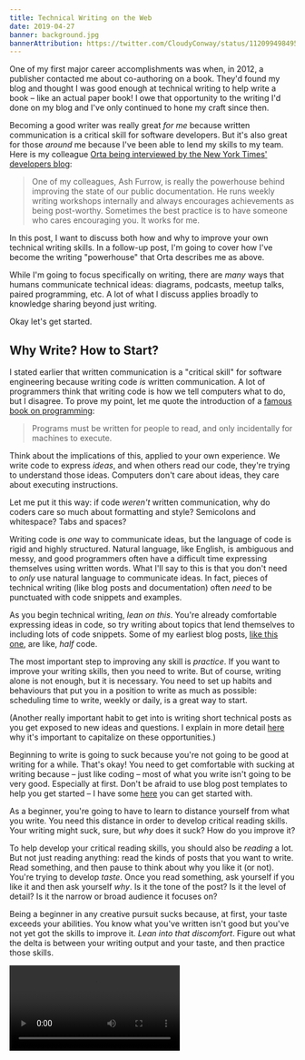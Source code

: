 ```yaml
---
title: Technical Writing on the Web
date: 2019-04-27
banner: background.jpg
bannerAttribution: https://twitter.com/CloudyConway/status/1120994984952500224
---
```


One of my first major career accomplishments was when, in 2012, a publisher contacted me about co-authoring on a book. They'd found my blog and thought I was good enough at technical writing to help write a book – like an actual paper book! I owe that opportunity to the writing I'd done on my blog and I've only continued to hone my craft since then.

Becoming a good writer was really great _for me_ because written communication is a critical skill for software developers. But it's also great for those _around_ me because I've been able to lend my skills to my team. Here is my colleague [Orta being interviewed by the New York Times' developers blog][orta]:

> One of my colleagues, Ash Furrow, is really the powerhouse behind improving the state of our public documentation. He runs weekly writing workshops internally and always encourages achievements as being post-worthy. Sometimes the best practice is to have someone who cares encouraging you. It works for me.

In this post, I want to discuss both how and why to improve your own technical writing skills. In a follow-up post, I'm going to cover how I've become the writing "powerhouse" that Orta describes me as above.

While I'm going to focus specifically on writing, there are _many_ ways that humans communicate technical ideas: diagrams, podcasts, meetup talks, paired programming, etc. A lot of what I discuss applies broadly to knowledge sharing beyond just writing.

Okay let's get started.

## Why Write? How to Start?

I stated earlier that written communication is a "critical skill" for software engineering because writing code _is_ written communication. A lot of programmers think that writing code is how we tell computers what to do, but I disagree. To prove my point, let me quote the introduction of a [famous book on programming][sicp]:

> Programs must be written for people to read, and only incidentally for machines to execute.

Think about the implications of this, applied to your own experience. We write code to express _ideas_, and when others read our code, they're trying to understand those ideas. Computers don't care about ideas, they care about executing instructions.

Let me put it this way: if code _weren't_ written communication, why do coders care so much about formatting and style? Semicolons and whitespace? Tabs and spaces?

Writing code is _one_ way to communicate ideas, but the language of code is rigid and highly structured. Natural language, like English, is ambiguous and messy, and good programmers often have a difficult time expressing themselves using written words. What I'll say to this is that you don't need to _only_ use natural language to communicate ideas. In fact, pieces of technical writing (like blog posts and documentation) often _need_ to be punctuated with code snippets and examples.

As you begin technical writing, _lean on this_. You're already comfortable expressing ideas in code, so try writing about topics that lend themselves to including lots of code snippets. Some of my earliest blog posts, [like this one][old_post], are like, _half_ code.

The most important step to improving any skill is _practice_. If you want to improve your writing skills, then you need to write. But of course, writing alone is not enough, but it is necessary. You need to set up habits and behaviours that put you in a position to write as much as possible: scheduling time to write, weekly or daily, is a great way to start.

(Another really important habit to get into is writing short technical posts as you get exposed to new ideas and questions. I explain in more detail [here][cb] why it's important to capitalize on these opportunities.)

Beginning to write is going to suck because you're not going to be good at writing for a while. That's okay! You need to get comfortable with sucking at writing because – just like coding – most of what you write isn't going to be very good. Especially at first. Don't be afraid to use blog post templates to help you get started – I have some [here][templates] you can get started with.

As a beginner, you're going to have to learn to distance yourself from what you write. You need this distance in order to develop critical reading skills. Your writing might suck, sure, but _why_ does it suck? How do you improve it?

To help develop your critical reading skills, you should also be _reading_ a lot. But not just reading anything: read the kinds of posts that you want to write. Read something, and then pause to think about why you like it (or not). You're trying to develop _taste_. Once you read something, ask yourself if you like it and then ask yourself _why_. Is it the tone of the post? Is it the level of detail? Is it the narrow or broad audience it focuses on?

Being a beginner in any creative pursuit sucks because, at first, your taste exceeds your abilities. You know what you've written isn't good but you've not yet got the skills to improve it. _Lean into that discomfort_. Figure out what the delta is between your writing output and your taste, and then practice those skills.

<Video src="//player.vimeo.com/video/24715531?wmode=opaque&amp;api=1" />

You should also be seeking out feedback on what you write from people you trust. If you have a blog post, send it to a friend or colleague and ask them for feedback. But _be specific_ about what kind of feedback you want. This is where developing your taste starts to pay dividends: tell your reviewer what you're trying to accomplish as a writer so they can help identify those deltas I mentioned earlier. If you're really close to the person, you can also tell them how you're trying to grow as a writer to get even more specific feedback.

Feedback is a gift, so if someone gives you feedback, take it constructively. Learning to accept good-faith feedback as a gift is probably the most important skill you can develop as a professional, regardless of your profession.

## Writing on the Web

Don't underestimate the value of the web as a writing platform; it presents its own unique set of opportunities that, used effectively, enhances writing beyond the written, printed word.

First up, the web is _mutable_. If you make a mistake on a blog post, you can edit that post. Once I wrote [a blog post that was _so bad_][bad] – just unbelievably factually incorrect – that I deleted the entire contents and replaced the post with a photo of my cat. It's okay to make mistakes on the web because people will correct you and then you can make edits based on feedback. Hell, I get _other people_ to fix my typos (please click the "Edit" link at the bottom of this post if you find any here).

Next, the web isn't just a medium, it's a _hypermedium_. You don't just write text, you write _hypertext_. Compelling online writing, whether its blog posts or documentation, should take appropriate advantage of the capabilities of the web. Let's take a look at a few examples.

If you're writing a blog post and there's some kind of prerequisite your audience needs to know, you can just [link][] to further reading. People familiar with the prerequisite won't click it, but someone who needs more context can. Judicious use of hyperlinks is one of the most important fundamentals of compelling writing on the web.

If you're writing a blog post and there's some multimedia that can support your point – a podcast, a video, an Instagram post – then you can just embed it instead of linking to it. This is critical because it helps break up the visuals of your writing. I've included a video and block quotes in this post to introduce visual interest; I avoid writing walls of text.

Finally, if you're writing a blog post and an idea is too difficult to convey using language, you can make it interactive. Language is really lossy at conveying some ideas, while animated/interactive components in online writing can convey them fluently. Let's take my [recent post on JavaScript and iOS][versus]; it used a mock conversation UI to force the reader into having the conversation that _I_ wanted to have with them. Or take Orta's [post on augmented reality at Artsy][arkit]; it used SVG diagrams that were dynamically styled with JavaScript and CSS. My post detailing the [first 5 years of my career][career] isn't even really a blog post – it's a scroll-driven animated timeline of my life.

Text couldn't have expressed those same ideas as losslessly as the interactive elements.

Earlier, I said that online writing should take _appropriate_ advantage of what the web has to offer; you need to decide what you're trying to accomplish with your writing, and then use the aspects of the web that support your goals. Namely, don't make things interactive for the fun of it – make them interactive to convey nuance, or persuade someone, or tell a story. And don't get lost in making your writing web-centric that you neglect developing fundamentals of written language: diction, punctuation, tone, and metaphor.

Interactive elements ought to support your writing, not distract from it.

The web is its own medium; get familiar with it and learn to leverage it. For an in-depth exploration of what electronic writing _can_ be, read [this post by Bret Victor][bret].

## Levelling Up

As you write more and more, you'll eventually find that your time writing gets spent in two distinct "modes": inserting new content, and editing existing content. (Tell me if this sounds familiar, vim users.) I usually spend about two thirds of my writing time by dumping out a stream-of-consciousness blob of text, and spend the rest of my writing time editing. Editing is whittling down, rearranging, rephrasing, etc. Usually these two modes are done in separate sessions of work, to give myself emotional distance from what I've written.

Sometimes, I'll finish writing my initial stream-of-consciousness and when I go back to edit it, I realize that a huge part just needs to be deleted. Usually it's the first third. That's okay – the separation I develop between me and my writing helps me know when something I've written is bound for the trash.

Earlier, I mentioned developing a narrative voice. This too is something that comes with practice – but what even _is_ a narrative voice? It's the rhythm of your sentences, the cadence of your paragraphs. It's the tone you take, conveyed through diction and punctuation. It's how your post _feels_ to read. This is one of the things I often explain to first-time contributors to the [Artsy Engineering blog][eng_blog]: instead of trying to adhere to an official "Artsy Engineering Editorial Voice", they should use the blog as an opportunity to develop their own.

Okay! You might have noticed that so far, I haven't really described _where_ to put your writing. I generally don't like telling people where to put their writing, but here's my take:

**It literally doesn't matter where you blog**.

Especially at first because – sorry to say this – but no one is really going to read what you write. You're not really writing for others as much as you are writing for yourself. That's okay, that's normal, just accept it. In the beginning, the _process of writing_ is more important than the actual content you write.

Lots of programmers, when trying to write more, tend to procrastinate by building/configuring their blog. Instead of spending time writing, they'll faff with CSS or Gatsby or Squarespace templates. This is a trap. Resist this temptation.

If you're just beginning and need somewhere to put a blog post, put them on [GitHub Gists][gist]. Gists are publicly accessible, indexable by Google, and let you write in Markdown. And most importantly: you _cannot_ faff with design on a gist.

Once you've practiced enough writing to warrant investing in an actual blog, you can go ahead and find a more permanent home for your work. I recommend avoiding Medium, or even tools like Squarespace. You're a code coder. [You should build your own blog][blog]. It will be a lot easier to build once you have existing content to put in it; you'll be able to customize your blog to support your writing and your narrative style (once you know what your style is).

Building a blog can be a great way to stretch your coding skills into new domains, to learn new tools and languages. Once I [learned how to build this blog with Middleman][my_blog], I've found [lots of other opportunities to use that skill][labs]. It's also a way to express yourself creatively, or to share ideas you like. For example, every time I write a new blog post, the banner at the top of the post is pulled from the [latest generative art photo I've favourited on Twitter][cc]. You can't really get that level of expression through Medium or Squarespace.

The easiest way to build your own blog is going to be with a static site generator. I'd recommend either [Middleman][] (if you're familiar with Ruby) or [Gatsby][] (if you're familiar with React). For hosting, use either [GitHub pages][] or [Netlify][]. If designing and building web UIs isn't your strongest suit, just find a free template online and modify it to suite your needs; that's what I did with this site's current iteration.

And by the way, building a new site also gives you lots of new things to write _about_, so use it as an opportunity to practice your writing skills.

---

Writing well takes practice and it takes persistence, but honestly, that's all it takes. With time and patience, you'll become your own writing powerhouse. To sum it all up, here's how to get proficient at technical writing on the web:

- **Write a lot**. When you start, you need practice. Set up habits and routines to help you with this.
- **Read a lot**. Develop your critical reading skills and find out what your taste is. Apply that taste to your writing, iterate on it.
- **Write for the web**. Take appropriate advantage of the hypermedium.
- **Find your voice**. What makes your writing distinctly _yours_? Find out and lean into it.
- **Don't start with a blog**. Instead, just start writing. Once you're sufficiently practiced and invested in the craft, build your own blog to support your narrative style.

Make mistakes. Learn from them. Make better mistakes tomorrow. Good luck!

[orta]: https://open.nytimes.com/five-questions-with-orta-therox-d5bb9659c50b
[sicp]: https://en.wikipedia.org/wiki/Structure_and_Interpretation_of_Computer_Programs
[cb]: https://ashfurrow.com/blog/contemporaneous-blogging/
[templates]: https://artsy.github.io/blog/2017/12/01/engineering-blog-post-templates/
[old_post]: /blog/projections-on-nsarray-using-valueforkey/
[gist]: https://gist.github.com
[blog]: https://artsy.github.io/blog/2019/01/30/why-we-run-our-blog/
[my_blog]: /blog/blog-transition-retrospective/
[labs]: /blog/building-static-sites-with-middleman/
[bad]: /blog/dont-use-oauth-for-your-api/
[versus]: /blog/learning-from-other-programming-communities/
[arkit]: https://artsy.github.io/blog/2018/03/18/ar/
[bret]: http://worrydream.com/MagicInk/
[career]: /blog/5-years-of-ios/
[eng_blog]: https://artsy.github.io
[cc]: https://github.com/ashfurrow/blog/blob/9435117750faaa69e5432c37c5632d5e7b6bc706/Rakefile#L122-L148
[netlify]: https://www.netlify.com
[middleman]: https://middlemanapp.com
[gatsby]: https://www.gatsbyjs.org
[github pages]: https://pages.github.com
[link]: https://en.wikipedia.org/wiki/Hyperlink
